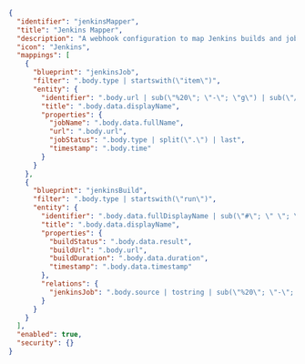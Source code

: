 ```json showLineNumbers
{
  "identifier": "jenkinsMapper",
  "title": "Jenkins Mapper",
  "description": "A webhook configuration to map Jenkins builds and jobs to Port",
  "icon": "Jenkins",
  "mappings": [
    {
      "blueprint": "jenkinsJob",
      "filter": ".body.type | startswith(\"item\")",
      "entity": {
        "identifier": ".body.url | sub(\"%20\"; \"-\"; \"g\") | sub(\"/\"; \"-\"; \"g\") | .[:-1]",
        "title": ".body.data.displayName",
        "properties": {
          "jobName": ".body.data.fullName",
          "url": ".body.url",
          "jobStatus": ".body.type | split(\".\") | last",
          "timestamp": ".body.time"
        }
      }
    },
    {
      "blueprint": "jenkinsBuild",
      "filter": ".body.type | startswith(\"run\")",
      "entity": {
        "identifier": ".body.data.fullDisplayName | sub(\"#\"; \" \"; \"g\")",
        "title": ".body.data.displayName",
        "properties": {
          "buildStatus": ".body.data.result",
          "buildUrl": ".body.url",
          "buildDuration": ".body.data.duration",
          "timestamp": ".body.data.timestamp"
        },
        "relations": {
          "jenkinsJob": ".body.source | tostring | sub(\"%20\"; \"-\"; \"g\") | sub(\"/\"; \"-\"; \"g\") | .[:-1]"
        }
      }
    }
  ],
  "enabled": true,
  "security": {}
}
```
